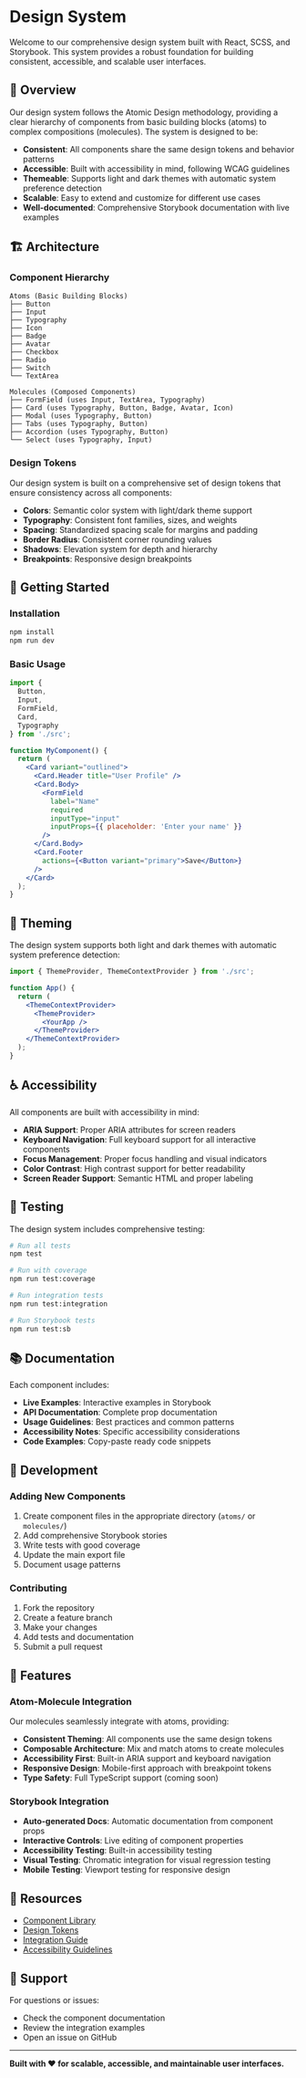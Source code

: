 
<Meta title="Introduction" />

# Design System

Welcome to our comprehensive design system built with React, SCSS, and Storybook. This system provides a robust foundation for building consistent, accessible, and scalable user interfaces.

## 🎯 Overview

Our design system follows the Atomic Design methodology, providing a clear hierarchy of components from basic building blocks (atoms) to complex compositions (molecules). The system is designed to be:

- **Consistent**: All components share the same design tokens and behavior patterns
- **Accessible**: Built with accessibility in mind, following WCAG guidelines
- **Themeable**: Supports light and dark themes with automatic system preference detection
- **Scalable**: Easy to extend and customize for different use cases
- **Well-documented**: Comprehensive Storybook documentation with live examples

## 🏗️ Architecture

### Component Hierarchy

```
Atoms (Basic Building Blocks)
├── Button
├── Input
├── Typography
├── Icon
├── Badge
├── Avatar
├── Checkbox
├── Radio
├── Switch
└── TextArea

Molecules (Composed Components)
├── FormField (uses Input, TextArea, Typography)
├── Card (uses Typography, Button, Badge, Avatar, Icon)
├── Modal (uses Typography, Button)
├── Tabs (uses Typography, Button)
├── Accordion (uses Typography, Button)
└── Select (uses Typography, Input)
```

### Design Tokens

Our design system is built on a comprehensive set of design tokens that ensure consistency across all components:

- **Colors**: Semantic color system with light/dark theme support
- **Typography**: Consistent font families, sizes, and weights
- **Spacing**: Standardized spacing scale for margins and padding
- **Border Radius**: Consistent corner rounding values
- **Shadows**: Elevation system for depth and hierarchy
- **Breakpoints**: Responsive design breakpoints

## 🚀 Getting Started

### Installation

```bash
npm install
npm run dev
```

### Basic Usage

```jsx
import { 
  Button, 
  Input, 
  FormField, 
  Card, 
  Typography 
} from './src';

function MyComponent() {
  return (
    <Card variant="outlined">
      <Card.Header title="User Profile" />
      <Card.Body>
        <FormField
          label="Name"
          required
          inputType="input"
          inputProps={{ placeholder: 'Enter your name' }}
        />
      </Card.Body>
      <Card.Footer
        actions={<Button variant="primary">Save</Button>}
      />
    </Card>
  );
}
```

## 🎨 Theming

The design system supports both light and dark themes with automatic system preference detection:

```jsx
import { ThemeProvider, ThemeContextProvider } from './src';

function App() {
  return (
    <ThemeContextProvider>
      <ThemeProvider>
        <YourApp />
      </ThemeProvider>
    </ThemeContextProvider>
  );
}
```

## ♿ Accessibility

All components are built with accessibility in mind:

- **ARIA Support**: Proper ARIA attributes for screen readers
- **Keyboard Navigation**: Full keyboard support for all interactive components
- **Focus Management**: Proper focus handling and visual indicators
- **Color Contrast**: High contrast support for better readability
- **Screen Reader Support**: Semantic HTML and proper labeling

## 🧪 Testing

The design system includes comprehensive testing:

```bash
# Run all tests
npm test

# Run with coverage
npm run test:coverage

# Run integration tests
npm run test:integration

# Run Storybook tests
npm run test:sb
```

## 📚 Documentation

Each component includes:

- **Live Examples**: Interactive examples in Storybook
- **API Documentation**: Complete prop documentation
- **Usage Guidelines**: Best practices and common patterns
- **Accessibility Notes**: Specific accessibility considerations
- **Code Examples**: Copy-paste ready code snippets

## 🔧 Development

### Adding New Components

1. Create component files in the appropriate directory (`atoms/` or `molecules/`)
2. Add comprehensive Storybook stories
3. Write tests with good coverage
4. Update the main export file
5. Document usage patterns

### Contributing

1. Fork the repository
2. Create a feature branch
3. Make your changes
4. Add tests and documentation
5. Submit a pull request

## 🌟 Features

### Atom-Molecule Integration

Our molecules seamlessly integrate with atoms, providing:

- **Consistent Theming**: All components use the same design tokens
- **Composable Architecture**: Mix and match atoms to create molecules
- **Accessibility First**: Built-in ARIA support and keyboard navigation
- **Responsive Design**: Mobile-first approach with breakpoint tokens
- **Type Safety**: Full TypeScript support (coming soon)

### Storybook Integration

- **Auto-generated Docs**: Automatic documentation from component props
- **Interactive Controls**: Live editing of component properties
- **Accessibility Testing**: Built-in accessibility testing
- **Visual Testing**: Chromatic integration for visual regression testing
- **Mobile Testing**: Viewport testing for responsive design

## 📖 Resources

- [Component Library](./?path=/docs/atoms-button--primary)
- [Design Tokens](./?path=/docs/design-tokens--page)
- [Integration Guide](./?path=/docs/molecules-formfield--default)
- [Accessibility Guidelines](./?path=/docs/atoms-button--interactive-example)

## 🤝 Support

For questions or issues:
- Check the component documentation
- Review the integration examples
- Open an issue on GitHub

---

**Built with ❤️ for scalable, accessible, and maintainable user interfaces.**